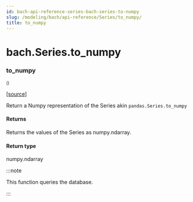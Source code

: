 ```yaml
---
id: bach-api-reference-series-bach-series-to-numpy
slug: /modeling/bach/api-reference/Series/to_numpy/
title: to_numpy
---
```


# bach.Series.to_numpy

<div className="method">

### <span className="name">to_numpy</span>

<small className="parameter-list">()</small>


&#8203;<span className="view-source">[[source]](https://github.com/objectiv/objectiv-analytics/blob/main/bach/bach/series/series.py)</span>

<div className="content">

Return a Numpy representation of the Series akin `pandas.Series.to_numpy`


#### Returns

Returns the values of the Series as numpy.ndarray.



#### Return type

numpy.ndarray


:::note

This function queries the database.


:::


</div>


</div>

